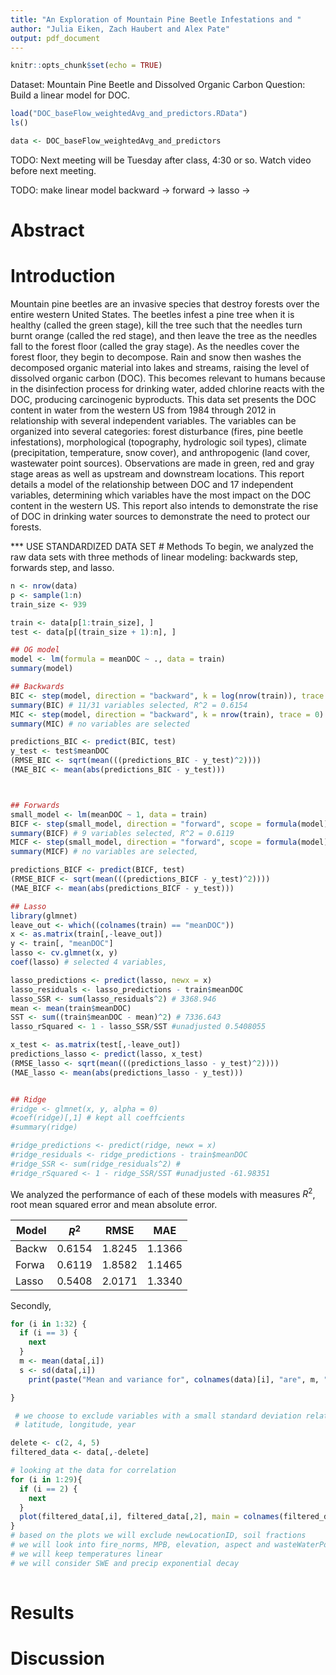 ```yaml
---
title: "An Exploration of Mountain Pine Beetle Infestations and "
author: "Julia Eiken, Zach Haubert and Alex Pate"
output: pdf_document
---
```


```r
knitr::opts_chunk$set(echo = TRUE)
```

Dataset: Mountain Pine Beetle and Dissolved Organic Carbon
Question: Build a linear model for DOC.

```r
load("DOC_baseFlow_weightedAvg_and_predictors.RData")
ls()

data <- DOC_baseFlow_weightedAvg_and_predictors
```

TODO: 
Next meeting will be Tuesday after class, 4:30 or so. 
Watch video before next meeting. 

TODO: 
make linear model 
backward -> 
forward ->
lasso -> 

# Abstract

# Introduction 

Mountain pine beetles are an invasive species that destroy forests over the entire western United States. The beetles infest a pine tree when it is healthy (called the green stage), kill the tree such that the needles turn burnt orange (called the red stage), and then leave the tree as the needles fall to the forest floor (called the gray stage). As the needles cover the forest floor, they begin to decompose. Rain and snow then washes the decomposed organic material into lakes and streams, raising the level of dissolved organic carbon (DOC). This becomes relevant to humans because in the disinfection process for drinking water, added chlorine reacts with the DOC, producing carcinogenic byproducts. This data set presents the DOC content in water from the western US from 1984 through 2012 in relationship with several independent variables. The variables can be organized into several categories: forest disturbance (fires, pine beetle infestations), morphological (topography, hydrologic soil types), climate (precipitation, temperature, snow cover), and anthropogenic (land cover, wastewater point sources). Observations are made in green, red and gray stage areas as well as upstream and downstream locations. This report details a model of the relationship between DOC and 17 independent variables, determining which variables have the most impact on the DOC content in the western US. This report also intends to demonstrate the rise of DOC in drinking water sources to demonstrate the need to protect our forests. 


*** USE STANDARDIZED DATA SET
# Methods
To begin, we analyzed the raw data sets with three methods of linear modeling: backwards step, forwards step, and lasso. 
```r
n <- nrow(data)
p <- sample(1:n) 
train_size <- 939

train <- data[p[1:train_size], ]
test <- data[p[(train_size + 1):n], ]

## OG model
model <- lm(formula = meanDOC ~ ., data = train)
summary(model)

## Backwards 
BIC <- step(model, direction = "backward", k = log(nrow(train)), trace = 0)
summary(BIC) # 11/31 variables selected, R^2 = 0.6154
MIC <- step(model, direction = "backward", k = nrow(train), trace = 0)
summary(MIC) # no variables are selected 

predictions_BIC <- predict(BIC, test)
y_test <- test$meanDOC
(RMSE_BIC <- sqrt(mean(((predictions_BIC - y_test)^2))))
(MAE_BIC <- mean(abs(predictions_BIC - y_test)))



## Forwards
small_model <- lm(meanDOC ~ 1, data = train)
BICF <- step(small_model, direction = "forward", scope = formula(model), k = log(nrow(train)), trace = 0)
summary(BICF) # 9 variables selected, R^2 = 0.6119
MICF <- step(small_model, direction = "forward", scope = formula(model), k = nrow(train), trace = 0)
summary(MICF) # no variables are selected, 

predictions_BICF <- predict(BICF, test)
(RMSE_BICF <- sqrt(mean(((predictions_BICF - y_test)^2))))
(MAE_BICF <- mean(abs(predictions_BICF - y_test)))

## Lasso
library(glmnet)
leave_out <- which((colnames(train) == "meanDOC"))
x <- as.matrix(train[,-leave_out])
y <- train[, "meanDOC"]
lasso <- cv.glmnet(x, y)
coef(lasso) # selected 4 variables, 

lasso_predictions <- predict(lasso, newx = x)
lasso_residuals <- lasso_predictions - train$meanDOC
lasso_SSR <- sum(lasso_residuals^2) # 3368.946
mean <- mean(train$meanDOC)
SST <- sum((train$meanDOC - mean)^2) # 7336.643
lasso_rSquared <- 1 - lasso_SSR/SST #unadjusted 0.5408055

x_test <- as.matrix(test[,-leave_out])
predictions_lasso <- predict(lasso, x_test)
(RMSE_lasso <- sqrt(mean(((predictions_lasso - y_test)^2))))
(MAE_lasso <- mean(abs(predictions_lasso - y_test)))


## Ridge
#ridge <- glmnet(x, y, alpha = 0)
#coef(ridge)[,1] # kept all coeffcients 
#summary(ridge)

#ridge_predictions <- predict(ridge, newx = x)
#ridge_residuals <- ridge_predictions - train$meanDOC
#ridge_SSR <- sum(ridge_residuals^2) # 
#ridge_rSquared <- 1 - ridge_SSR/SST #unadjusted -61.98351

```
We analyzed the performance of each of these models with measures $R^2$, root mean squared error and mean absolute error. 

| Model  | $R^2$ | RMSE | MAE | 
|--------|-------|-------|--------|
|   Backw   |  0.6154  |   1.8245   |   1.1366  |
|   Forwa   |  0.6119  |   1.8582   |   1.1465  |
|   Lasso   |  0.5408  |   2.0171   |   1.3340  |

Secondly, 
```r
for (i in 1:32) { 
  if (i == 3) { 
    next
  }
  m <- mean(data[,i])
  s <- sd(data[,i])
    print(paste("Mean and variance for", colnames(data)[i], "are", m, "and", s))

}

 # we choose to exclude variables with a small standard deviation relative to the mean
 # latitude, longitude, year

delete <- c(2, 4, 5)
filtered_data <- data[,-delete]

# looking at the data for correlation
for (i in 1:29){ 
  if (i == 2) { 
    next
  }
  plot(filtered_data[,i], filtered_data[,2], main = colnames(filtered_data)[i])
}
# based on the plots we will exclude newLocationID, soil fractions
# we will look into fire_norms, MPB, elevation, aspect and wasteWaterPointSources
# we will keep temperatures linear
# we will consider SWE and precip exponential decay
 
```

# Results 

# Discussion 


